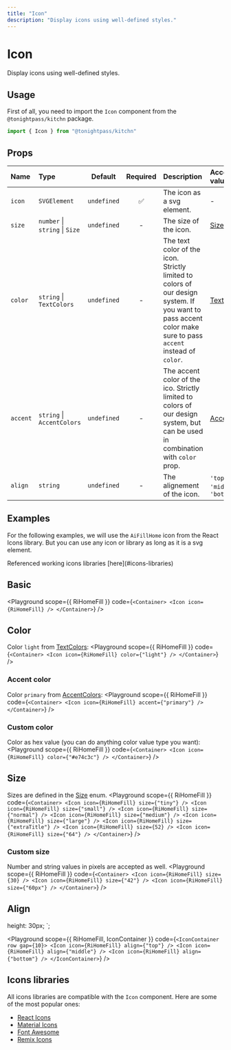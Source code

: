 ```yaml
---
title: "Icon"
description: "Display icons using well-defined styles."
---
```



# Icon

Display icons using well-defined styles.

## Usage

First of all, you need to import the `Icon` component from the `@tonightpass/kitchn` package.

```js
import { Icon } from "@tonightpass/kitchn"
```

## Props

| Name | Type | Default | Required | Description | Accepted values |
| :--- | :--- | :-----: | :------: | :---------- | :-------------- |
| `icon` | `SVGElement` | `undefined` | ✅ | The icon as a svg element. | - |
| `size` | `number` \| `string` \| `Size` | `undefined` | - | The size of the icon. | [Size](#size) |
| `color` | `string` \| `TextColors` | `undefined` | - | The text color of the icon. Strictly limited to colors of our design system. If you want to pass accent color make sure to pass `accent` instead of `color`. | [TextColors](/docs/guides/colors#text-colors) |
| `accent` | `string` \| `AccentColors` | `undefined` | - | The accent color of the ico. Strictly limited to colors of our design system, but can be used in combination with `color` prop. | [AccentColors](/docs/guides/colors#accent-colors) |
| `align` | `string` | `undefined` | - | The alignement of the icon. | `'top'` \| `'middle'` \| `'bottom'` |

## Examples

For the following examples, we will use the `AiFillHome` icon from the React Icons library. But you can use any icon or library as long as it is a svg element.

<Callout>
  Referenced working icons libraries [here](#icons-libraries)
</Callout>

## Basic

<Playground
  scope={{ RiHomeFill }}
  code={`
<Container>
  <Icon icon={RiHomeFill} />
</Container>
`}
/>

## Color

Color `light` from [TextColors](/docs/guides/colors#text-colors):
<Playground
  scope={{ RiHomeFill }}
  code={`
<Container>
  <Icon icon={RiHomeFill} color={"light"} />
</Container>
`}
/>

### Accent color

Color `primary` from [AccentColors](/docs/guides/colors#accent-colors):
<Playground
  scope={{ RiHomeFill }}
  code={`
<Container>
  <Icon icon={RiHomeFill} accent={"primary"} />
</Container>
`}
/>

### Custom color

Color as hex value (you can do anything color value type you want):
<Playground
  scope={{ RiHomeFill }}
  code={`
<Container>
  <Icon icon={RiHomeFill} color={"#e74c3c"} />
</Container>
`}
/>

## Size

Sizes are defined in the [Size](/docs/guides/size) enum.
<Playground
  scope={{ RiHomeFill }}
  code={`
<Container>
  <Icon icon={RiHomeFill} size={"tiny"} />
  <Icon icon={RiHomeFill} size={"small"} />
  <Icon icon={RiHomeFill} size={"normal"} />
  <Icon icon={RiHomeFill} size={"medium"} />
  <Icon icon={RiHomeFill} size={"large"} />
  <Icon icon={RiHomeFill} size={"extraTitle"} />
  <Icon icon={RiHomeFill} size={52} />
  <Icon icon={RiHomeFill} size={"64"} />
</Container>
`}
/>

### Custom size

Number and string values in pixels are accepted as well.
<Playground
  scope={{ RiHomeFill }}
  code={`
<Container>
  <Icon icon={RiHomeFill} size={30} />
  <Icon icon={RiHomeFill} size={"42"} />
  <Icon icon={RiHomeFill} size={"60px"} />
</Container>
`}
/>

## Align

  height: 30px;
`;

<Playground
  scope={{ RiHomeFill, IconContainer }}
  code={`
<IconContainer row gap={10}>
  <Icon icon={RiHomeFill} align={"top"} />
  <Icon icon={RiHomeFill} align={"middle"} />
  <Icon icon={RiHomeFill} align={"bottom"} />
</IconContainer>
`}
/>

## Icons libraries

All icons libraries are compatible with the `Icon` component. Here are some of the most popular ones:

- [React Icons](https://react-icons.github.io/react-icons/)
- [Material Icons](https://material.io/resources/icons/?style=baseline)
- [Font Awesome](https://fontawesome.com/)
- [Remix Icons](https://remixicon.com/)